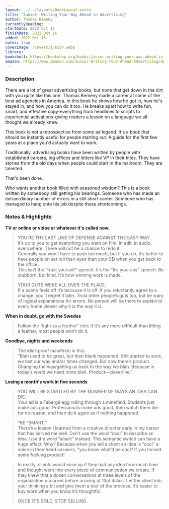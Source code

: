 ```yaml
---
layout: ../../layouts/BookLayout.astro
title: "Junior: Writing Your Way Ahead in Advertising"
author: Thomas Kemeny
currentlyReading:
startDate: 2022 Oct 15
finishDate: 2022 Oct 16
added: 2022 Oct 15
notes: true
coverImage: /covers/junior.webp
library: 
bookshelf: https://bookshop.org/books/junior-writing-your-way-ahead-in-advertising/9781576879122
amazon: https://www.amazon.com/Junior-Writing-Your-Ahead-Advertising/dp/1576879127
---
```


<ReadingTime
  startDate  = {frontmatter.startDate}
  finishDate = {frontmatter.finishDate}
/>

### Description
There are a lot of great advertising books, but none that get down in the dirt with you quite like this one. Thomas Kemeny made a career at some of the best ad agencies in America. In this book he shows how he got in, how he's stayed in, and how you can do it too. He breaks apart how to write fun, smart, and effective copy-everything from headlines to scripts to experiential activations-giving readers a lesson on a language we all thought we already knew.

This book is not a retrospective from some ad legend. It's a book that should be instantly useful for people starting out. A guide for the first few years at a place you'd actually want to work.

Traditionally, advertising books have been written by people with established careers, big offices and letters like VP in their titles. They have stories from the old days when people could start in the mailroom. They are talented.

That's been done.

Who wants another book filled with seasoned wisdom? This is a book written by somebody still getting his bearings. Someone who has made an extraordinary number of errors in a still short career. Someone who has managed to hang onto his job despite these shortcomings.

### Notes & Highlights
**TV or online or vidoe or whatever it's called now.**
> YOU’RE THE LAST LINE OF DEFENSE AGAINST THE EASY WAY.  
> It’s up to you to get everything you want on film, in edit, in audio, everywhere. There will not be a chance to redo it.  
> Generally you won’t have to push too much, but if you do, it’s better to have people on set roll their eyes than your CD when you get back to the office.  
> This isn’t the “trust yourself” speech. It’s the “it’s your ass” speech. Be stubborn, but kind. It’s how winning work is made.

> YOUR GUTS WERE ALL OVER THE PLACE.  
> If a scene feels off it’s because it is off. If you reluctantly agree to a change, you’ll regret it later. Trust other people’s guts too, but be wary of logical explanations for errors. No person will be there to explain to every home viewer why it is the way it is.

**When in doubt, go with the Swedes**
> Follow the “light as a feather” rule; if it’s any more difficult than lifting a feather, most people won’t do it.

**Goodbye, nights and weekends**
> The idiot-proof manifesto is this:  
> “Blah used to be great, but then blank happened. Shit started to suck, we lost our way and/or times changed. But now there’s product. Changing the way/getting us back to the way we blah. Because in today’s world we need more blah. Product—cleverline.”

**Losing a month's work in five seconds**
> YOU WILL BE STARTLED BY THE NUMBER OF WAYS AN IDEA CAN DIE.  
> Your ad is a Fabergé egg rolling through a minefield. Students just make ads good. Professionals make ads good, then watch them die for no reason, and then do it again as if nothing happened.

> “BE “SMART.”  
> There’s a lesson I learned from a creative director early in my career that has served me well. Don’t use the word “cool” to describe an idea. Use the word “smart” instead. This semantic switch can have a huge effect. Why? Because when you tell a client an idea is “cool” a voice in their head answers, “you know what’d be cool? If you moved some fucking product!

> In reality, clients would ease up if they had any idea how much time and thought went into every piece of communication we create. If they knew that a dozen conversations at three levels of the organization occurred before arriving at 13pt italics. Let the client into your thinking a bit and give them a tour of the process. It’s easier to buy work when you know it’s thoughtful.

> ONCE IT’S SOLD, STOP SELLING.

<BuyBook
  library   = {frontmatter.library}
  bookshelf = {frontmatter.bookshelf}
  amazon    = {frontmatter.amazon}
/>
